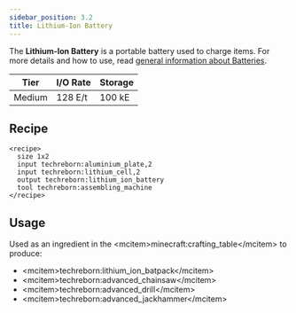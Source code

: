 ```yaml
---
sidebar_position: 3.2
title: Lithium-Ion Battery
---
```


<ItemImage file="lithium_ion_battery" alt="Lithium-Ion Battery" size="200" />

The **Lithium-Ion Battery** is a portable battery used to charge items. For more details and how to use, read [general information about Batteries](/docs/items/battery).

| Tier   | I/O Rate | Storage |
| ------ | -------- | ------- |
| Medium | 128 E/t  | 100 kE  |


## Recipe

```
<recipe> 
  size 1x2 
  input techreborn:aluminium_plate,2 
  input techreborn:lithium_cell,2 
  output techreborn:lithium_ion_battery 
  tool techreborn:assembling_machine 
</recipe>
```

## Usage

Used as an ingredient in the \<mcitem\>minecraft:crafting_table\</mcitem\> to produce:

- \<mcitem\>techreborn:lithium_ion_batpack\</mcitem\>
- \<mcitem\>techreborn:advanced_chainsaw\</mcitem\>
- \<mcitem\>techreborn:advanced_drill\</mcitem\>
- \<mcitem\>techreborn:advanced_jackhammer\</mcitem\>
